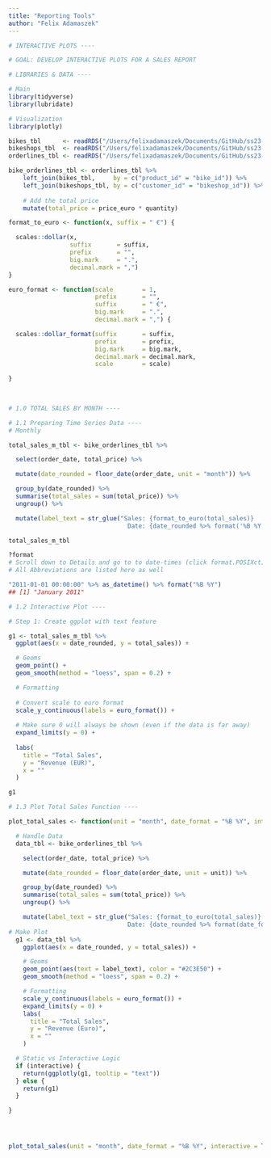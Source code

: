 ```yaml
---
title: "Reporting Tools"
author: "Felix Adamaszek"
---
```


```r
# INTERACTIVE PLOTS ----

# GOAL: DEVELOP INTERACTIVE PLOTS FOR A SALES REPORT

# LIBRARIES & DATA ----

# Main
library(tidyverse)
library(lubridate)

# Visualization
library(plotly)

bikes_tbl      <- readRDS("/Users/felixadamaszek/Documents/GitHub/ss23-bdml-FelixAdams1827/ss23-bbdp-FelixAdams1827/content/01_journal/bike data/bikes_tbl.rds")
bikeshops_tbl  <- readRDS("/Users/felixadamaszek/Documents/GitHub/ss23-bdml-FelixAdams1827/ss23-bbdp-FelixAdams1827/content/01_journal/bike data/bikeshops_tbl.rds")
orderlines_tbl <- readRDS("/Users/felixadamaszek/Documents/GitHub/ss23-bdml-FelixAdams1827/ss23-bbdp-FelixAdams1827/content/01_journal/bike data/orderlines_tbl.rds")

bike_orderlines_tbl <- orderlines_tbl %>%
    left_join(bikes_tbl,     by = c("product_id" = "bike_id")) %>%
    left_join(bikeshops_tbl, by = c("customer_id" = "bikeshop_id")) %>%
    
    # Add the total price
    mutate(total_price = price_euro * quantity)

format_to_euro <- function(x, suffix = " €") {

  scales::dollar(x,
                 suffix       = suffix,
                 prefix       = "",
                 big.mark     = ".",
                 decimal.mark = ",")
}

euro_format <- function(scale        = 1,
                        prefix       = "",
                        suffix       = " €",
                        big.mark     = ".",
                        decimal.mark = ",") {

  scales::dollar_format(suffix       = suffix,
                        prefix       = prefix,
                        big.mark     = big.mark,
                        decimal.mark = decimal.mark,
                        scale        = scale)

}
    
    

```

```r
# 1.0 TOTAL SALES BY MONTH ----

# 1.1 Preparing Time Series Data ----
# Monthly

total_sales_m_tbl <- bike_orderlines_tbl %>%

  select(order_date, total_price) %>%

  mutate(date_rounded = floor_date(order_date, unit = "month")) %>%

  group_by(date_rounded) %>%
  summarise(total_sales = sum(total_price)) %>%
  ungroup() %>%

  mutate(label_text = str_glue("Sales: {format_to_euro(total_sales)}
                                 Date: {date_rounded %>% format('%B %Y')}"))

total_sales_m_tbl

```

```r
?format 
# Scroll down to Details and go to to date-times (click format.POSIXct)
# All Abbreviations are listed here as well

"2011-01-01 00:00:00" %>% as_datetime() %>% format("%B %Y")
## [1] "January 2011"

```


```r
# 1.2 Interactive Plot ----

# Step 1: Create ggplot with text feature

g1 <- total_sales_m_tbl %>%
  ggplot(aes(x = date_rounded, y = total_sales)) +

  # Geoms
  geom_point() +
  geom_smooth(method = "loess", span = 0.2) +

  # Formatting
  
  # Convert scale to euro format
  scale_y_continuous(labels = euro_format()) +
  
  # Make sure 0 will always be shown (even if the data is far away)
  expand_limits(y = 0) +
  
  labs(
    title = "Total Sales",
    y = "Revenue (EUR)",
    x = ""
  )

g1

```

```r
# 1.3 Plot Total Sales Function ----

plot_total_sales <- function(unit = "month", date_format = "%B %Y", interactive = TRUE) {

  # Handle Data
  data_tbl <- bike_orderlines_tbl %>%

    select(order_date, total_price) %>%

    mutate(date_rounded = floor_date(order_date, unit = unit)) %>%

    group_by(date_rounded) %>%
    summarise(total_sales = sum(total_price)) %>%
    ungroup() %>%

    mutate(label_text = str_glue("Sales: {format_to_euro(total_sales)}
                                 Date: {date_rounded %>% format(date_format)}"))
# Make Plot
  g1 <- data_tbl %>%
    ggplot(aes(x = date_rounded, y = total_sales)) +

    # Geoms
    geom_point(aes(text = label_text), color = "#2C3E50") +
    geom_smooth(method = "loess", span = 0.2) +

    # Formatting
    scale_y_continuous(labels = euro_format()) +
    expand_limits(y = 0) +
    labs(
      title = "Total Sales",
      y = "Revenue (Euro)",
      x = ""
    )

  # Static vs Interactive Logic
  if (interactive) {
    return(ggplotly(g1, tooltip = "text"))
  } else {
    return(g1)
  }

}




plot_total_sales(unit = "month", date_format = "%B %Y", interactive = TRUE)

  
```